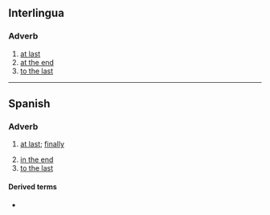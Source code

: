 {{also|alfin}}
==Interlingua==

===Adverb===
{{head|ia|adverb}}

# [[at last]]
# [[at the end]]
# [[to the last]]

----

==Spanish==

===Adverb===
{{es-adv}}

# {{lb|es|idiomatic}} [[at last]]; [[finally]]
#: {{syn|es|finalmente|al la final}}
# [[in the end]]
# [[to the last]]

====Derived terms====
* {{l|es|al fin y al cabo}}